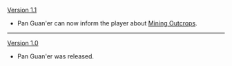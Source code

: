 {{Change History/Header}}
[[Version 1.1]]
*Pan Guan'er can now inform the player about [[Mining Outcrops]].
----
[[Version 1.0]]
*Pan Guan'er was released.